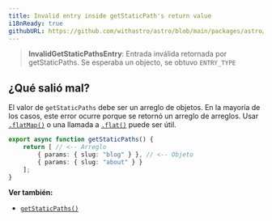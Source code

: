 ```yaml
---
title: Invalid entry inside getStaticPath's return value
i18nReady: true
githubURL: https://github.com/withastro/astro/blob/main/packages/astro/src/core/errors/errors-data.ts
---
```



> **InvalidGetStaticPathsEntry**: Entrada inválida retornada por getStaticPaths. Se esperaba un objecto, se obtuvo `ENTRY_TYPE`

## ¿Qué salió mal?
El valor de `getStaticPaths` debe ser un arreglo de objetos. En la mayoría de los casos, este error ocurre porque se retornó un arreglo de arreglos. Usar [`.flatMap()`](https://developer.mozilla.org/es/docs/Web/JavaScript/Reference/Global_Objects/Array/flatMap) o una llamada a [`.flat()`](https://developer.mozilla.org/es/docs/Web/JavaScript/Reference/Global_Objects/Array/flat) puede ser útil.

```ts title="pages/blog/[id].astro"
export async function getStaticPaths() {
	return [ // <-- Arreglo
		{ params: { slug: "blog" } }, // <-- Objeto
		{ params: { slug: "about" } }
	];
}
```

**Ver también:**
-  [`getStaticPaths()`](/es/reference/api-reference/#getstaticpaths)
